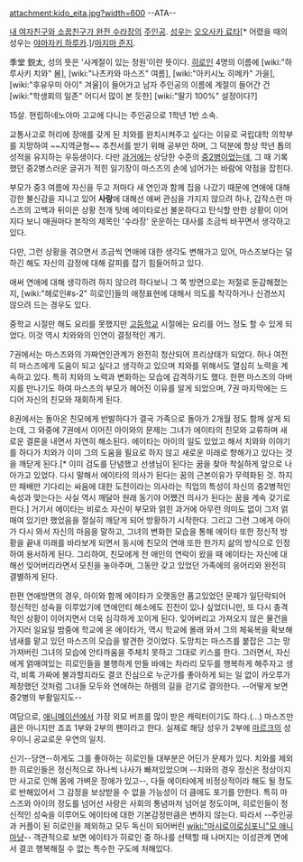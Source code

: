 attachment:kido_eita.jpg?width=600
--ATA--

[[내 여자친구와 소꿉친구가 완전 수라장]]의 [[주인공]]. [[성우]]는 [[오오사카 료타]][* 어렸을 때의 성우는 [[야마자키 하루카]].]/[[마지마 준지]].

季堂 鋭太, 성의 뜻은 '사계절이 있는 정원'이란 뜻이다. [[히로인]] 4명의 이름에 [wiki:"하루사키 치와" 봄], [wiki:"나츠카와 마스즈" 여름], [wiki:"아키시노 히메카" 가을], [wiki:"후유우미 아이" 겨울]이 들어가고 남자 주인공의 이름에 계절이 들어간 건 [wiki:"학생회의 일존" 어디서 많이 본 듯한] [wiki:"딸기 100%" 설정이다?] 

15살. 현립하네노야마 고교에 다니는 주인공으로 1학년 1반 소속. 

교통사고로 허리에 장애를 갖게 된 치와를 완치시켜주고 싶다는 이유로 국립대학 의학부를 지망하여 ~~지역균형~~ 추천서를 받기 위해 공부만 하며, 그 덕분에 항상 학년 톱의 성적을 유지하는 우등생이다. 다만 [[과거]]에는 상당한 수준의 [[중2병]]이었는데, 그 때 기록했던 중2병스러운 글귀가 적힌 일기장이 마스즈의 손에 넘어가는 바람에 약점을 잡힌다.  

부모가 중3 여름에 자신을 두고 저마다 새 연인과 함께 집을 나갔기 때문에 연애에 대해 강한 불신감을 지니고 있어 '''사랑'''에 대해선 애써 관심을 가지지 않으려 하나, 갑작스런 마스즈의 고백과 뒤이은 상황 전개 탓에 에이타로선 불운하다고 탄식할 만한 상황이 이어지다 보니 매권마다 본작의 제목인 '수라장' 운운하는 대사를 조금씩 바꾸면서 생각하고 있다.

다만, 그런 상황을 겪으면서 조금씩 연애에 대한 생각도 변해가고 있어, 마스즈보다는 덜하긴 해도 자신의 감정에 대해 갈피를 잡기 힘들어하고 있다.

애써 연애에 대해 생각하려 하지 않으려 하다보니 그 쪽 방면으로는 저절로 둔감해졌는지, [wiki:"헤로인#s-2" 히로인]들의 애정표현에 대해서 의도를 착각하거나 신경쓰지 않으려 드는 경우도 있다.

중학교 시절만 해도 요리를 못했지만 [[고등학교]] 시절에는 요리를 어느 정도 할 수 있게 되었다. 이것 역시 치와와의 인연이 결정적인 계기.

7권에서는 마스즈와의 가짜연인관계가 완전히 청산되어 프리상태가 되었다. 허나 여전히 마스즈에게 도움이 되고 싶다고 생각하고 있으며 치와를 위해서도 열심히 노력을 계속하고 있다. 특히 치와의 노력과 변화하는 모습에 감격하기도 했다. 한편 마스즈의 아버지를 만나기도 하여 마스즈의 부모가 헤어진 이유를 알게 되었으며, 7권 마지막에는 드디어 자신의 친모와 재회하게 된다.

8권에서는 돌아온 친모에게 반발하다가 결국 가족으로 돌아가 2개월 정도 함께 살게 되는데, 그 와중에 7권에서 이어진 아이와의 문제는 그녀가 에이타의 친모와 교류하며 새로운 결론을 내면서 자연히 해소된다. 에이타는 아이의 일도 있었고 해서 치와와 이야기를 하다가 치와가 이미 그의 도움을 필요로 하지 않고 새로운 미래로 향해가고 있다는 것을 깨닫게 된다.[* 이미 검도를 단념했고 선생님이 된다는 꿈을 찾아 착실하게 앞으로 나아가고 있었다. 다시 말해서 에이타의 의사가 된다는 꿈의 근본이유가 무력화된 것. 하지만 패배만 기다리는 싸움에 대한 도전이라는 의사라는 직업의 특성이 자신의 중2병적인 속성과 맞는다는 사실 역시 깨달아 원래 동기야 어쨌건 의사가 된다는 꿈을 계속 갖기로 한다.] 거기서 에이타는 비로소 자신이 부모와 얽힌 과거에 아무런 의미도 없이 그저 얽매여 있기만 했었음을 절실히 깨닫게 되어 방황하기 시작한다. 그리고 그런 그에게 아이가 다시 와서 자신의 마음을 말하고, 그녀의 변화한 모습을 통해 에이타 또한 정신적 방황을 끝내 미래를 바라보게 되면서 동시에 친모의 연애 또한 한가지 삶의 방식으로 인정하여 용서하게 된다. 그리하여, 친모에게 전 애인의 연락이 왔을 때 에이타는 자신에 대해선 잊어버리라면서 모친을 놓아주며, 그동안 갖고 있었던 가족에의 응어리와 완전히 결별하게 된다.

한편 연애방면의 경우, 아이와 함께 에이타가 오랫동안 품고있었던 문제가 일단락되어 정신적인 성숙을 이루었기에 연애안티 해소에도 진전이 있나 싶었더니만, 또 다시 충격적인 상황이 이어지면서 더욱 심각하게 꼬이게 된다. 잊어버리고 가져오지 않은 물건을 가지러 일요일 밤중에 학교에 온 에이타가, 역시 학교에 몰래 와서 그의 체육복을 확보해 냄새를 맡고 있던 마스즈의 모습을 발견한 것이었다. 도망치는 마스즈를 붙잡은 그는 망가져버린 그녀의 모습에 안타까움을 주체치 못하고 그대로 키스를 한다. 그러면서, 자신에게 얽매여있는 히로인들을 불행하게 만들 바에는 차라리 모두를 행복하게 해주자고 생각, 비록 가짜에 불과할지라도 결코 진심으로 누군가를 좋아하게 되는 일 없이 카오루가 제창했던 것처럼 그녀들 모두와 연애하는 하렘의 길을 걷기로 결의한다. --어떻게 보면 중2병의 부활일지도--


여담으로, [[애니메이션]]에서 가장 외모 버프를 많이 받은 캐릭터이기도 하다.(...) 마스즈만큼은 아니지만 죠죠 1부와 2부의 팬이라고 한다. 실제로 해당 성우가 2부에 [[마르크]]의 성우이니 공교로운 우연의 일치.

신기--당연--하게도 그를 좋아하는 히로인들 대부분은 어딘가 문제가 있다. 치와를 제외한 히로인들은 정신적으로 하나씩 나사가 빠져있었으며 --치와의 경우 정신은 정상이지만 사고로 인해 몸에 가벼운 장애가 있고--, 다들 에이타에게 비정상적이라 해도 될 정도로 반해있어서 그 감정을 보상받을 수 없을 가능성이 더 큼에도 포기를 안한다. 특히 마스즈와 아이의 정도를 넘어선 사랑은 사회의 통념마저 넘어설 정도이며, 히로인들이 정신적인 성숙을 이루어도 에이타에 대한 기본감정만큼은 변하지 않는다. 따라서 --주인공과 커플이 된 히로인을 제외하고 모두 독신이 되어버린 [[wiki:"마시로이로심포니"모 애니]]마냥-- 객관적으로 보면 에이타가 히로인 중 하나를 선택할 때 나머지는 이성관계 면에서 결코 행복해질 수 없는 특수한 구도에 처해있다.   
